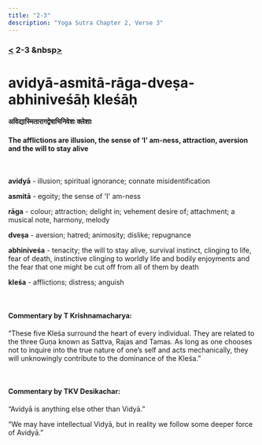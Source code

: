```yaml
---
title: "2-3"
description: "Yoga Sutra Chapter 2, Verse 3"
---
```


### [<](/Chapter-2/1-2/) 2-3 &nbsp[>](/Chapter-2/2-4/)

# avidyā-asmitā-rāga-dveṣa-abhiniveśāḥ kleśāḥ

#### अविद्यास्मितारागद्वेषाभिनिवेशः क्लेशाः

#### The afflictions are illusion, the sense of ‘I’ am-ness, attraction, aversion and the will to stay alive

<br />

**avidyā** - illusion; spiritual ignorance; connate misidentification <br />

**asmitā** - egoity; the sense of 'I' am-ness <br />

**rāga** - colour; attraction; delight in; vehement desire of; attachment; a musical note, harmony, melody <br />

**dveṣa** - aversion; hatred; animosity; dislike; repugnance <br />

**abhiniveśa** - tenacity; the will to stay alive, survival instinct, clinging to life, fear of death, instinctive clinging to worldly life and bodily enjoyments and the fear that one might be cut off from all of them by death <br />

**kleśa** - afflictions; distress; anguish <br />

<br />

#### Commentary by T Krishnamacharya:

“These five Kleśa surround the heart of every individual.
They are related to the three Guṇa known as Sattva, Rajas and Tamas.
As long as one chooses not to inquire into the true nature of one’s self and acts mechanically,
they will unknowingly contribute to the dominance of the Kleśa.”

<br />

#### Commentary by TKV Desikachar:

“Avidyā is anything else other than Vidyā.”

“We may have intellectual Vidyā,
but in reality we follow some deeper force of Avidyā.”
